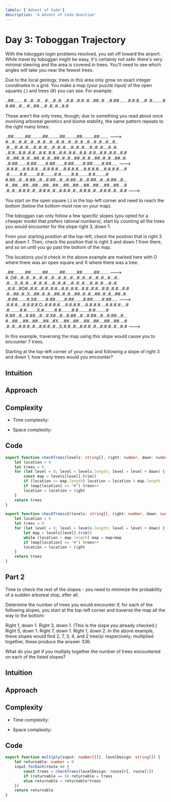 ```yaml
---
labels: ['Advent of Code']
description: 'A Advent of Code Question'
---
```


# Day 3: Toboggan Trajectory 

With the toboggan login problems resolved, you set off toward the airport. While travel by toboggan might be easy, it's certainly not safe: there's very minimal steering and the area is covered in trees. You'll need to see which angles will take you near the fewest trees.

Due to the local geology, trees in this area only grow on exact integer coordinates in a grid. You make a map (your puzzle input) of the open squares (.) and trees (#) you can see. For example:

..##.......
#...#...#..
.#....#..#.
..#.#...#.#
.#...##..#.
..#.##.....
.#.#.#....#
.#........#
#.##...#...
#...##....#
.#..#...#.#

These aren't the only trees, though; due to something you read about once involving arboreal genetics and biome stability, the same pattern repeats to the right many times:

..##.........##.........##.........##.........##.........##.......  --->
#...#...#..#...#...#..#...#...#..#...#...#..#...#...#..#...#...#..
.#....#..#..#....#..#..#....#..#..#....#..#..#....#..#..#....#..#.
..#.#...#.#..#.#...#.#..#.#...#.#..#.#...#.#..#.#...#.#..#.#...#.#
.#...##..#..#...##..#..#...##..#..#...##..#..#...##..#..#...##..#.
..#.##.......#.##.......#.##.......#.##.......#.##.......#.##.....  --->
.#.#.#....#.#.#.#....#.#.#.#....#.#.#.#....#.#.#.#....#.#.#.#....#
.#........#.#........#.#........#.#........#.#........#.#........#
#.##...#...#.##...#...#.##...#...#.##...#...#.##...#...#.##...#...
#...##....##...##....##...##....##...##....##...##....##...##....#
.#..#...#.#.#..#...#.#.#..#...#.#.#..#...#.#.#..#...#.#.#..#...#.#  --->

You start on the open square (.) in the top-left corner and need to reach the bottom (below the bottom-most row on your map).

The toboggan can only follow a few specific slopes (you opted for a cheaper model that prefers rational numbers); start by counting all the trees you would encounter for the slope right 3, down 1:

From your starting position at the top-left, check the position that is right 3 and down 1. Then, check the position that is right 3 and down 1 from there, and so on until you go past the bottom of the map.

The locations you'd check in the above example are marked here with O where there was an open square and X where there was a tree:

..##.........##.........##.........##.........##.........##.......  --->
#..O#...#..#...#...#..#...#...#..#...#...#..#...#...#..#...#...#..
.#....X..#..#....#..#..#....#..#..#....#..#..#....#..#..#....#..#.
..#.#...#O#..#.#...#.#..#.#...#.#..#.#...#.#..#.#...#.#..#.#...#.#
.#...##..#..X...##..#..#...##..#..#...##..#..#...##..#..#...##..#.
..#.##.......#.X#.......#.##.......#.##.......#.##.......#.##.....  --->
.#.#.#....#.#.#.#.O..#.#.#.#....#.#.#.#....#.#.#.#....#.#.#.#....#
.#........#.#........X.#........#.#........#.#........#.#........#
#.##...#...#.##...#...#.X#...#...#.##...#...#.##...#...#.##...#...
#...##....##...##....##...#X....##...##....##...##....##...##....#
.#..#...#.#.#..#...#.#.#..#...X.#.#..#...#.#.#..#...#.#.#..#...#.#  --->

In this example, traversing the map using this slope would cause you to encounter 7 trees.

Starting at the top-left corner of your map and following a slope of right 3 and down 1, how many trees would you encounter?

## Intuition
<!-- Describe your first thoughts on how to solve this problem. -->


## Approach
<!-- Describe your approach to solving the problem. -->


## Complexity
- Time complexity:
<!-- Add your time complexity here, e.g. $$O(n)$$ -->

- Space complexity:
<!-- Add your space complexity here, e.g. $$O(n)$$ -->

## Code

```ts
export function checkTrees(levels: string[], right: number, down: number) {
    let location = 0
    let trees = 0
    for (let level = 0; level < levels.length; level = level + down) {
        const map = levels[level].trim()
        if (location >= map.length) location = location % map.length
        if (map[location] == "#") trees++
        location = location + right
    }
    return trees
}

export function checkTreesv2(levels: string[], right: number, down: number) {
    let location = 0
    let trees = 0
    for (let level = 0; level < levels.length; level = level + down) {
        let map = levels[level].trim()
        while (location > map.length) map = map+map
        if (map[location] == "#") trees++
        location = location + right
    }
    return trees
}
```

## Part 2

Time to check the rest of the slopes - you need to minimize the probability of a sudden arboreal stop, after all.

Determine the number of trees you would encounter if, for each of the following slopes, you start at the top-left corner and traverse the map all the way to the bottom:

Right 1, down 1.
Right 3, down 1. (This is the slope you already checked.)
Right 5, down 1.
Right 7, down 1.
Right 1, down 2.
In the above example, these slopes would find 2, 7, 3, 4, and 2 tree(s) respectively; multiplied together, these produce the answer 336.

What do you get if you multiply together the number of trees encountered on each of the listed slopes?

## Intuition
<!-- Describe your first thoughts on how to solve this problem. -->


## Approach
<!-- Describe your approach to solving the problem. -->


## Complexity
- Time complexity:
<!-- Add your time complexity here, e.g. $$O(n)$$ -->

- Space complexity:
<!-- Add your space complexity here, e.g. $$O(n)$$ -->

## Code

```ts
export function multiply(input: number[][], levelDesign: string[]) {
    let returnable: number = 0
    input.forEach(route => {
        const trees = checkTrees(levelDesign, route[0], route[1])
        if (returnable == 0) returnable = trees
        else returnable = returnable*trees
    })
    return returnable
}
```